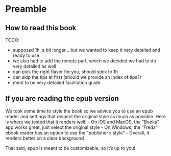 # Preamble

## How to read this book

TODO:

- supposed 1h, a bit longer... but we wanted to keep it very detailed and ready to use
- we also had to add the remote part, which we decided we had to do very detailed as well
- can pick the right flavor for you, should stick to 1h
- can skip the tips at first (should we provide an index of tips?)
- ment to be very detailed facilitation guide

## If you are reading the epub version

We took some time to style the book so we advice you to use an epub reader and settings that respect the original style as much as possible. Here is where we tested that it renders well:
- On iOS and MacOS, the "Books" app works great, just select the original style
- On Windows, the "Freda" ebook reader has an option to use the "publisher's style"
- Overall, it renders better on a clear background

That said, epub is meant to be customizable, so it's up to you!
